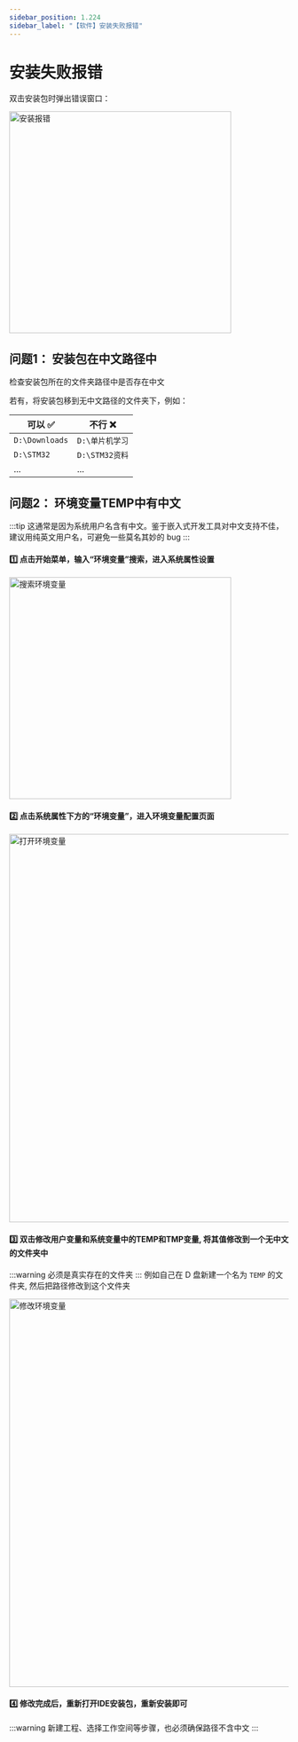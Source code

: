 ```yaml
---
sidebar_position: 1.224
sidebar_label: "【软件】安装失败报错"
---
```


# 安装失败报错

双击安装包时弹出错误窗口：

<div style={{ display: "flex", justifyContent: "left", alignItems: "center", marginBottom: "20px", marginBottom: "40px"}}>
<img src={require('./img/IdeInstallationWizard/安装失败报错.png').default} alt="安装报错" width="400px" />
</div>

## 问题1： 安装包在中文路径中

检查安装包所在的文件夹路径中是否存在中文

若有，将安装包移到无中文路径的文件夹下，例如：

| **可以 ✅**       | **不行 ❌**           |
|--------------------|------------------------|
| `D:\Downloads`     | `D:\单片机学习`        |
| `D:\STM32`         | `D:\STM32资料`     |
| ...                | ...                    |

## 问题2： 环境变量TEMP中有中文
:::tip
这通常是因为系统用户名含有中文。鉴于嵌入式开发工具对中文支持不佳，建议用纯英文用户名，可避免一些莫名其妙的 bug
:::

#### 1️⃣ 点击开始菜单，输入“环境变量”搜索，进入系统属性设置

<div style={{ display: "flex", justifyContent: "left", alignItems: "center", marginBottom: "20px", marginBottom: "40px"}}>
<img src={require('./img/搜索环境变量.png').default} alt="搜索环境变量" width="400px" />
</div>

#### 2️⃣ 点击系统属性下方的“环境变量”，进入环境变量配置页面

<div style={{ display: "flex", justifyContent: "left", alignItems: "center", marginBottom: "20px", marginBottom: "40px"}}>
<img src={require('./img/IdeInstallationWizard/打开环境变量.png').default} alt="打开环境变量" width="700px" />
</div>

#### 3️⃣ 双击修改**用户变量**和**系统变量**中的**TEMP**和**TMP**变量, 将其值修改到一个**无中文**的文件夹中
:::warning
必须是真实存在的文件夹
:::
例如自己在 D 盘新建一个名为 `TEMP` 的文件夹, 然后把路径修改到这个文件夹

<div style={{ display: "flex", justifyContent: "left", alignItems: "center", marginBottom: "20px", marginBottom: "40px"}}>
<img src={require('./img/IdeInstallationWizard/修改环境变量.png').default} alt="修改环境变量" width="700px" />
</div>


#### 4️⃣ 修改完成后，重新打开IDE安装包，重新安装即可
:::warning
新建工程、选择工作空间等步骤，也必须确保路径不含中文
:::